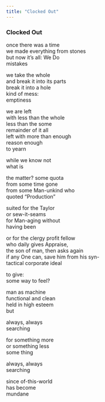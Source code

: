 ```yaml
---
title: "Clocked Out"
---
```


### Clocked Out

once there was a time<br>
we made everything from stones<br>
but now it's all: We Do<br>
mistakes<br>

we take the whole<br>
and break it into its parts<br>
break it into a hole<br>
kind of mess:<br>
emptiness<br>

we are left<br>
with less than the whole<br>
less than the some<br>
remainder of it all<br>
left with more than enough<br>
reason enough<br>
to yearn<br>

while we know not<br>
what is<br>

the matter? some quota<br>
from some time gone<br>
from some Man-unkind who<br>
quoted "Production"<br>

suited for the Taylor<br>
or sew-it-seams<br>
for Man-aging without<br>
having been<br>

or for the clergy profit fellow<br>
who daily gives Appraise,<br>
the son of man, then asks again<br>
if any One can, save him from his syn-<br>
tactical corporate ideal<br>

to give:<br>
some way to feel?<br>

man as machine<br>
functional and clean<br>
held in high esteem<br>
but<br>

always, always<br>
searching<br>

for something more<br>
or something less<br>
some thing<br>

always, always<br>
searching<br>

since of-this-world<br>
has become<br>
mundane<br>

<br>
